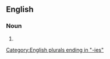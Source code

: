 ==English==

===Noun===
{{head|en|noun plural form}}

# {{plural of|orderly|lang=en}}

[[Category:English plurals ending in "-ies"]]